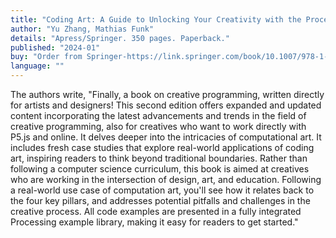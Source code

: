 ```yaml
---
title: "Coding Art: A Guide to Unlocking Your Creativity with the Processing Language and p5.js in Four Simple Steps"
author: "Yu Zhang, Mathias Funk"
details: "Apress/Springer. 350 pages. Paperback."
published: "2024-01"
buy: "Order from Springer-https://link.springer.com/book/10.1007/978-1-4842-9780-3,Order from Amazon-https://www.amazon.nl/Coding-Art-Unlocking-Creativity-Processing/dp/1484297792"
language: ""
---
```


The authors write, "Finally, a book on creative programming, written directly for artists and designers! This second edition offers expanded and updated content incorporating the latest advancements and trends in the field of creative programming, also for creatives who want to work directly with P5.js and online. It delves deeper into the intricacies of computational art. It includes fresh case studies that explore real-world applications of coding art, inspiring readers to think beyond traditional boundaries. Rather than following a computer science curriculum, this book is aimed at creatives who are working in the intersection of design, art, and education. Following a real-world use case of computation art, you'll see how it relates back to the four key pillars, and addresses potential pitfalls and challenges in the creative process. All code examples are presented in a fully integrated Processing example library, making it easy for readers to get started."